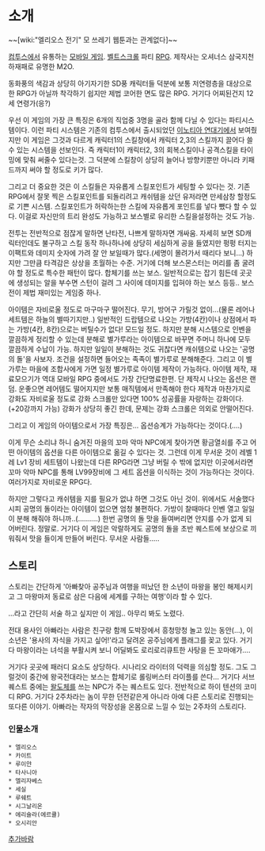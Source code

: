 

= 소개 =
~~[wiki:"엘리오스 전기" 모 쓰레기 웹툰과는 관계없다]~~

[[컴투스]]에서 유통하는 [[모바일 게임]]. 
[[벨트스크롤]] 파티 [[RPG]]. 
제작사는 오셔너스 삼국지천하재패로 유명한 M2O.

동화풍의 색감과 상당히 아기자기한 SD풍 캐릭터들 덕분에 보통 저연령층을 대상으로 한 RPG가 아닐까 착각하기 쉽지만 제법 코어한 면도 많은 RPG. 거기다 어찌된건지 12세 연령가(응?)

우선 이 게임의 가장 큰 특징은 6개의 직업중 3명을 골라 함께 다닐 수 있다는 파티시스템이다. 이런 파티 시스템은 기존의 컴투스에서 출시되었던 [[이노티아 연대기]]에서 보여줬지만 이 게임은 그것과 다르게 캐릭터1의 스킬창에서 캐릭터 2,3의 스킬까지 끌어다 쓸 수 있는 시스템을 선보인다. 즉 캐릭터1이 캐릭터2, 3의 회복스킬이나 공격스킬을 타이밍에 맞춰 써줄수 있다는것. 그 덕분에 스킬창이 상당히 늘어나 방향키뿐만 아니라 키패드까지 써야 할 정도로 키가 많다.

그리고 더 중요한 것은 이 스킬들은 자유롭게 스킬포인트가 세팅할 수 있다는 것. 기존 RPG에서 잘못 찍은 스킬포인트를 되돌리려고 캐쉬템을 샀던 유저라면 만세삼창 할정도로 기쁜 시스템. 스킬포인트가 허락하는한 스킬에 자유롭게 포인트를 넣다 뺐다 할 수 있다. 이걸로 자신만의 트리 완성도 가능하고 보스별로 유리한 스킬을설정하는 것도 가능.

전투는 전반적으로 점잖게 말하면 난타전, 나쁘게 말하자면 개싸움. 자세히 보면 SD캐릭터인데도 불구하고 스킬 동작 하나하나에 상당히 세심하게 공을 들였지만 펑펑 터지는 이팩트와 데미지 숫자에 가려 잘 안 보일때가 많다.(세명이 몰려가서 때리다 보니...) 하지만 그만큼 타격감은 상상을 초월하는 수준. 거기에 더해 보스몬스터는 머리를 좀 굴려야 할 정도로 특수한 패턴이 많다. 합체기를 쓰는 보스. 일반적으로는 잡기 힘든데 곳곳에 생성되는 알을 부수면 스턴이 걸려 그 사이에 데미지를 입혀야 하는 보스 등등.. 보스전이 제법 재미있는 게임중 하나.

아이템은 자비로울 정도로 마구마구 떨어진다. 무기, 방어구 가릴것 없이...(물론 레어나 세트템은 하늘의 별따기지만..) 일반적인 드랍템으로 나오는 가방(4칸)이나 상점에서 파는 가방(4칸, 8칸)으로는 버틸수가 없다! 모드일 정도. 하지만 분해 시스템으로 인벤을 깔끔하게 정리할 수 있는데 분해로 별가루라는 아이템으로 바꾸면 주머니 하나에 모두 깔끔하게 수납이 가능. 하지만 일일이 분해하는 것도 귀찮다면 캐쉬템으로 나오는 '공명의 돌'을 사보자. 조건을 설정하면 들어오는 족족이 별가루로 분해해준다. 그리고 이 별가루는 마을에 조합사에게 가면 일정 별가루로 아이템 제작이 가능하다. 아이템 제작, 재료모으기가 역대 모바일 RPG 중에서도 가장 간단명료한편. 단 제작시 나오는 옵션은 랜덤. 운좋으면 레어템도 떨어지지만 보통 매직템에서 만족해야 한다
제작과 마찬가지로 강화도 자비로울 정도로 강화 스크롤만 있다면 100% 성공률을 자랑하는 강화이다.(+20강까지 가능) 강화가 상당히 좋긴 한데, 문제는 강화 스크롤은 의외로 안떨어진다.

그리고 이 게임의 아이템으로서 가장 특징은... 옵션승계가 가능하다는 것이다.(....)

이게 무슨 소리냐 하니 숨겨진 마을의 꼬마 악마 NPC에게 찾아가면 황금열쇠를 주고 어떤 아이템의 옵션을 다른 아이템으로 옮길 수 있다는 것. 그런데 이게 무서운 것이 레벨 1레 Lv1 장비 세트템이 나왔는데 다른 RPG라면 그냥 버릴 수 밖에 없지만 이곳에서라면 꼬마 악마 NPC를 통해 LV99장비에 그 세트 옵션을 이식하는 것이 가능하다는 것이다. 여러가지로 자비로운 RPG다.

하지만 그렇다고 캐쉬템을 지를 필요가 없냐 하면 그것도 아닌 것이. 위에서도 서술했다 시피 공명의 돌이라는 아이템이 없으면 엄청 불편하다. 가방이 찰때마다 인벤 열고 일일이 분해 해줘야 하니까..(..........) 한번 공명의 돌 맛을 들여버리면 안지를 수가 없게 되어버린다. 정말로. 거기다 이 게임은 악랄하게도 공명의 돌을 초반 퀘스트에 보상으로 끼워줘서 맛을 들이게 만들어 버린다. 무서운 사람들.....

== 스토리 ==

스토리는 간단하게 '아빠찾아 공주님과 여행을 떠났던 한 소년이 마왕을 봉인 해제시키고 그 마왕마저 동료로 삼은 다음에 세계를 구하는 여행'이라 할 수 있다.



...라고 간단히 서술 하고 싶지만 이 게임.. 아무리 봐도 노렸다.

전대 용사인 아빠라는 사람은 친구랑 함께 도박장에서 흥청망청 놀고 있는 동안(...), 이 소년은 '용사의 자식을 가지고 싶어!'라고 달려온 공주님에게 플래그를 꽂고 있다. 거기다 마왕이라는 녀석을 부활시켜 보니 어딜봐도 로리로리큐트한 사탕을 든 꼬마애가….

거기다 곳곳에 패러디 요소도 상당하다. 시나리오 라이터의 덕력을 의심할 정도.
그도 그럴것이 중간에 왕국전대라는 보스는 합체기로 롤링버스터 라이플를 쓴다…
거기다 서브퀘스트 중에는 [[왈도체]]를 쓰는 NPC가 주는 퀘스트도 있다.
전반적으로 하이 텐션의 코미디 RPG. 거기다 2주차라는 놈이 무한 던전같은게 아니라 아예 다른 스토리로 진행되는 또다른 이야기. 아빠라는 작자의 막장성을 온몸으로 느낄 수 있는 2주차의 스토리다.

=== 인물소개 ===
 * 엘리오스
 * 카이트
 * 루이얀
 * 타사니아
 * 엘리자베스
 * 세실
 * 루쉐트
 * 시그날리온
 * 에리슐라(에르큘)
 * 오시리안
 
[[추가바람]]
